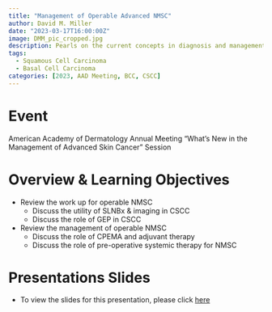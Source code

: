 ```yaml
---
title: "Management of Operable Advanced NMSC"
author: David M. Miller
date: "2023-03-17T16:00:00Z"
image: DMM_pic_cropped.jpg
description: Pearls on the current concepts in diagnosis and management of operable non-melanoma skin cancer
tags: 
  - Squamous Cell Carcinoma
  - Basal Cell Carcinoma
categories: [2023, AAD Meeting, BCC, CSCC]
---
```


# Event
American Academy of Dermatology Annual Meeting "What's New in the Management of Advanced Skin Cancer" Session

# Overview & Learning Objectives
- Review the work up for operable NMSC
  - Discuss the utility of SLNBx & imaging in CSCC
  - Discuss the role of GEP in CSCC
- Review the management of operable NMSC 
  - Discuss the role of CPEMA and adjuvant therapy 
  - Discuss the role of pre-operative systemic therapy for NMSC

# Presentations Slides  
- To view the slides for this presentation, please click [here](https://cutaneousoncology.io/slides/aad_annual_meeting_2023/management_of_operable_advanced_nmsc/#/section)
